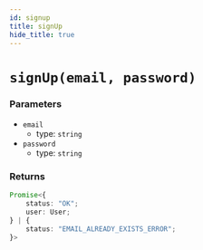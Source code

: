```yaml
---
id: signup
title: signUp
hide_title: true
---
```


# ``signUp(email, password)``

### Parameters
- ``email``
  - type: ``string``
- ``password``
  - type: ``string``

### Returns
```ts
Promise<{
    status: "OK";
    user: User;
} | {
    status: "EMAIL_ALREADY_EXISTS_ERROR";
}>
```

